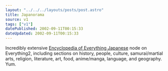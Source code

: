 ```yaml
---
layout: "../../../layouts/posts/post.astro"
title: Japanorama
source: v1
tags: ["v1"]
datePublished: 2002-09-11T00:15:33
dateUpdated: 2002-09-11T00:15:33
---
```


Incredibly extensive [Encyclopedia of Everything Japanese][1] node on Everything2, including sections on history, people, culture, samurai/martial arts, religion, literature, art, food, anime/manga, language, and geography. Yum.

[1]: http://www.everything2.com/index.pl?node_id=632142 "Everything2.com: Everything Japanese Encyclopedia"
